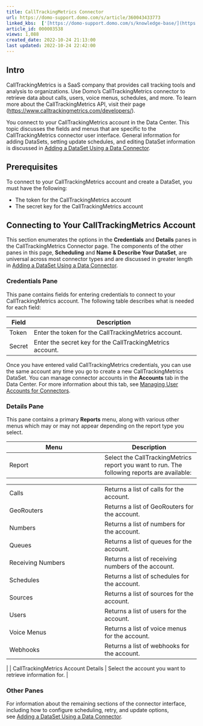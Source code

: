 ```yaml
---
title: CallTrackingMetrics Connector
url: https://domo-support.domo.com/s/article/360043433773
linked_kbs:  ['[https://domo-support.domo.com/s/knowledge-base/](https://domo-support.domo.com/s/knowledge-base/)', '[https://domo-support.domo.com/s/](https://domo-support.domo.com/s/)', '[https://domo-support.domo.com/s/topic/0TO5w000000ZammGAC](https://domo-support.domo.com/s/topic/0TO5w000000ZammGAC)', '[https://domo-support.domo.com/s/topic/0TO5w000000ZanLGAS](https://domo-support.domo.com/s/topic/0TO5w000000ZanLGAS)', '[https://domo-support.domo.com/s/topic/0TO5w000000ZaoQGAS](https://domo-support.domo.com/s/topic/0TO5w000000ZaoQGAS)', '[https://domo-support.domo.com/s/article/360042926274](https://domo-support.domo.com/s/article/360042926274)', '[https://domo-support.domo.com/s/article/360042926054](https://domo-support.domo.com/s/article/360042926054)', '[https://domo-support.domo.com/s/article/360043433773](https://domo-support.domo.com/s/article/360043433773)', '[https://domo-support.domo.com/s/topic/0TO5w000000ZaoQGAS/api-connectors](https://domo-support.domo.com/s/topic/0TO5w000000ZaoQGAS/api-connectors)', '[https://domo-support.domo.com/s/article/360043429933](https://domo-support.domo.com/s/article/360043429933)', '[https://domo-support.domo.com/s/article/360043429953](https://domo-support.domo.com/s/article/360043429953)', '[https://domo-support.domo.com/s/article/360042925494](https://domo-support.domo.com/s/article/360042925494)', '[https://domo-support.domo.com/s/article/360043429913](https://domo-support.domo.com/s/article/360043429913)', '[https://domo-support.domo.com/s/article/4408174643607](https://domo-support.domo.com/s/article/4408174643607)', '[https://domo-support.domo.com/s/login/](https://domo-support.domo.com/s/login/)']
article_id: 000003538
views: 1,088
created_date: 2022-10-24 21:13:00
last updated: 2022-10-24 22:42:00
---
```




Intro
-----


CallTrackingMetrics is a SaaS company that provides call tracking tools and analysis to organizations. Use Domo's CallTrackingMetrics connector to retrieve data about calls, users, voice menus, schedules, and more. To learn more about the CallTrackingMetrics API, visit their page ([https://www.calltrackingmetrics.com/developers/](https://www.calltrackingmetrics.com/developers/ "https://www.calltrackingmetrics.com/developers/")).


You connect to your CallTrackingMetrics account in the Data Center. This topic discusses the fields and menus that are specific to the CallTrackingMetrics connector user interface. General information for adding DataSets, setting update schedules, and editing DataSet information is discussed in [Adding a DataSet Using a Data Connector](/s/article/360042926274 "Adding a DataSet Using a Data Connector").


Prerequisites
-------------


To connect to your CallTrackingMetrics account and create a DataSet, you must have the following:


* The token for the CallTrackingMetrics account
* The secret key for the CallTrackingMetrics account


Connecting to Your CallTrackingMetrics Account
----------------------------------------------


This section enumerates the options in the **Credentials** and **Details** panes in the CallTrackingMetrics Connector page. The components of the other panes in this page, **Scheduling** and **Name & Describe Your DataSet**, are universal across most connector types and are discussed in greater length in [Adding a DataSet Using a Data Connector](/s/article/360042926274 "Adding a DataSet Using a Data Connector").


### Credentials Pane


This pane contains fields for entering credentials to connect to your CallTrackingMetrics account. The following table describes what is needed for each field:  




| Field | Description |
| --- | --- |
| Token | Enter the token for the CallTrackingMetrics account. |
| Secret | Enter the secret key for the CallTrackingMetrics account. |


Once you have entered valid CallTrackingMetrics credentials, you can use the same account any time you go to create a new CallTrackingMetrics DataSet. You can manage connector accounts in the **Accounts** tab in the Data Center. For more information about this tab, see [Managing User Accounts for Connectors](/s/article/360042926054 "Managing User Accounts for Connectors").


### Details Pane


This pane contains a primary **Reports** menu, along with various other menus which may or may not appear depending on the report type you select.




| Menu | Description |
| --- | --- |
| Report | Select the CallTrackingMetrics report you want to run. The following reports are available:

|  |  |
| --- | --- |
| Calls | Returns a list of calls for the account. |
| GeoRouters | Returns a list of GeoRouters for the account. |
| Numbers | Returns a list of numbers for the account. |
| Queues | Returns a list of queues for the account. |
| Receiving Numbers | Returns a list of receiving numbers of the account. |
| Schedules | Returns a list of schedules for the account. |
| Sources | Returns a list of sources for the account. |
| Users | Returns a list of users for the account. |
| Voice Menus | Returns a list of voice menus for the account. |
| Webhooks | Returns a list of webhooks for the account. |

 |
| CallTrackingMetrics Account Details | Select the account you want to retrieve information for. |


### Other Panes


For information about the remaining sections of the connector interface, including how to configure scheduling, retry, and update options, see [Adding a DataSet Using a Data Connector](/s/article/360042926274 "Adding a DataSet Using a Data Connector").  

